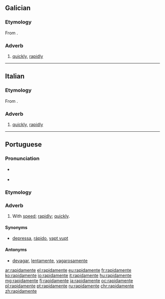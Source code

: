 {{also|rápidamente}}
==Galician==

===Etymology===
From {{suffix|rápido|mente|lang=gl}}.

===Adverb===
{{gl-adv}}

# [[quickly]], [[rapidly]]

----

==Italian==

===Etymology===
From {{suffix|rapido|mente|lang=it}}.

===Adverb===
{{it-adv}}

# [[quickly]], [[rapidly]]

----

==Portuguese==

===Pronunciation===
* {{a|PT}} {{IPA|/ʁa.pi.ðɐ.ˈmẽ.tɨ/|lang=pt}}
* {{hyphenation|ra|pi|da|men|te|lang=pt}}

===Etymology===
{{pt-etym-mente|rápido|rápida}}

===Adverb===
{{pt-adv|sup=rapidissimamente}}

# With [[speed]]; [[rapidly]]; [[quickly]].

====Synonyms====
* [[depressa]], [[rápido]], [[vapt vupt]]

====Antonyms====
* [[devagar]], [[lentamente]], [[vagarosamente]]

[[ar:rapidamente]]
[[el:rapidamente]]
[[eu:rapidamente]]
[[fr:rapidamente]]
[[ko:rapidamente]]
[[io:rapidamente]]
[[it:rapidamente]]
[[hu:rapidamente]]
[[mg:rapidamente]]
[[fj:rapidamente]]
[[ja:rapidamente]]
[[oc:rapidamente]]
[[pl:rapidamente]]
[[pt:rapidamente]]
[[ru:rapidamente]]
[[chr:rapidamente]]
[[zh:rapidamente]]